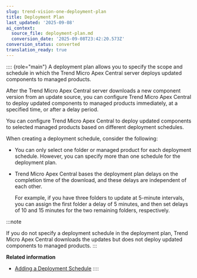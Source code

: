 ```yaml
---
slug: trend-vision-one-deployment-plan
title: Deployment Plan
last_updated: '2025-09-08'
ai_context:
  source_file: deployment-plan.md
  conversion_date: '2025-09-08T23:42:20.573Z'
conversion_status: converted
translation_ready: true
---
```


:::: {role="main"}
A deployment plan allows you to specify the scope and schedule in which the Trend Micro Apex Central server deploys updated components to managed products.

After the Trend Micro Apex Central server downloads a new component version from an update source, you can configure Trend Micro Apex Central to deploy updated components to managed products immediately, at a specified time, or after a delay period.

You can configure Trend Micro Apex Central to deploy updated components to selected managed products based on different deployment schedules.

When creating a deployment schedule, consider the following:

- You can only select one folder or managed product for each deployment schedule. However, you can specify more than one schedule for the deployment plan.

- Trend Micro Apex Central bases the deployment plan delays on the completion time of the download, and these delays are independent of each other.

  For example, if you have three folders to update at 5-minute intervals, you can assign the first folder a delay of 5 minutes, and then set delays of 10 and 15 minutes for the two remaining folders, respectively.

:::note

If you do not specify a deployment schedule in the deployment plan, Trend Micro Apex Central downloads the updates but does not deploy updated components to managed products.
:::

**Related information**

- [Adding a Deployment Schedule](adding-deployment-schedule.mdx)
::::
